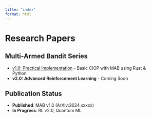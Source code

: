 ```yaml
---
title: "index"
format: html
---
```


# Research Papers

## Multi-Armed Bandit Series

-   [v1.0: Practical Implementation](manuscript.qmd) - Basic CIOP with MAB using Rust & Python
-   **v2.0: Advanced Reinforcement Learning** - Coming Soon

## Publication Status

-   **Published**: MAB v1.0 (ArXiv:2024.xxxxx)
-   **In Progress**: RL v2.0, Quantum ML
